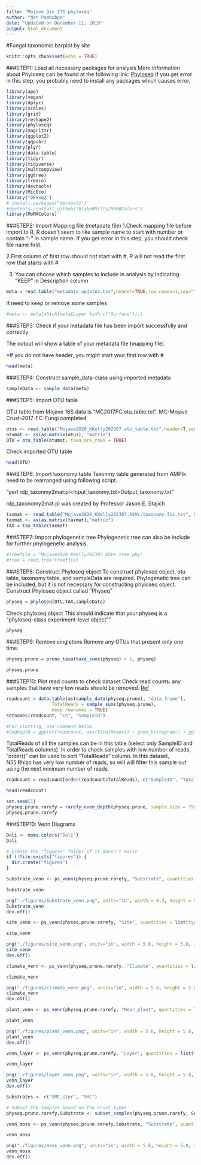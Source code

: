 ```yaml
---
title: "Mojave_Div_ITS_phyloseq"
author: "Nat Pombubpa"
date: "Updated on December 11, 2019"
output: html_document
---
```


#Fungal taxonomic barplot by site

```r
knitr::opts_chunk$set(echo = TRUE)
```

###STEP1: Load all necessary packages for analysis
More information about Phyloseq can be found at the following link: [Phyloseq](https://joey711.github.io/phyloseq/)
If you get error in this step, you probably need to install any packages which causes error.

```r
library(ape)
library(vegan)
library(dplyr)
library(scales)
library(grid)
library(reshape2)
library(phyloseq)
library(magrittr)
library(ggplot2)
library(ggpubr)
library(plyr)
library(data.table)
library(tidyr)
library(tidyverse)
library(multcompView)
library(ggtree)
library(treeio)
library(devtools)
library(MicEco)
library("DESeq2")
# install.packages("devtools")
#devtools::install_github("BlakeRMills/MoMAColors")
library(MoMAColors)
```

###STEP2: Import Mapping file (metadate file)
1.Check mapping file before import to R, R doesn’t seem to like sample name to start with number or contain “-” in sample name. If you get error in this step, you should check file name first.

2.First column of first row should not start with #, R will not read the first row that starts with #

3. You can choose which samples to include in analysis by indicating "KEEP" in Description column

```r
meta = read.table("metadata_update2.tsv",header=TRUE,row.names=1,sep="\t",stringsAsFactors=FALSE)
```

If need to keep or remove some samples
```r
#meta <- meta[which(meta$Layer %in% c("Surface")),]
```

###STEP3: Check if your metadata file has been import successfully and correctly

The output will show a table of your metadata file (mapping file).

*If you do not have header, you might start your first row with #

```r
head(meta)
```

###STEP4: Construct sample_data-class using imported metadata

```r
sampleData <- sample_data(meta)
```

###STEP5: Import OTU table

OTU table from Mojave 16S data is “MC2017FC.otu_table.txt”.
MC-Mojave Crust-2017-FC-Fungi completed

```r
otus <- read.table("Mojave2020_KKelly202307.otu_table.txt",header=T,sep="\t",row.names=1)
otumat <- as(as.matrix(otus), "matrix")
OTU = otu_table(otumat, taxa_are_rows = TRUE)
```

Check imported OTU table

```r
head(OTU)
```

###STEP6: Import taxonomy table
Taxonmy table generated from AMPtk need to be rearranged using following script.

“perl rdp_taxonmy2mat.pl<Input_taxonmy.txt>Output_taxonomy.txt”

rdp_taxonomy2mat.pl was created by Professor Jason E. Stajich

```r
taxmat <- read.table("Mojave2020_KKelly202307.ASVs.taxonomy.fix.txt", header=T,sep="\t",row.names=1)
taxmat <- as(as.matrix(taxmat),"matrix")
TAX = tax_table(taxmat)
```

###STEP7: Import phylogenetic tree
Phylogenetic tree can also be include for further phylogenetic analysis.

```r
#treefile = "Mojave2020_KKelly202307.ASVs.tree.phy"
#tree = read.tree(treefile)
```

###STEP8: Construct Phyloseq object
To construct phyloseq object, otu table, taxonomy table, and sampleData are required. Phylogenetic tree can be included, but it is not necessary for constructing phyloseq object.
Construct Phyloseq object called "Physeq"

```r
physeq = phyloseq(OTU,TAX,sampleData)
```

Check phyloseq object
This should indicate that your physeq is a "phyloseq-class experiment-level object""

```r
physeq
```

###STEP9: Remove singletons
Remove any OTUs that present only one time.

```r
physeq.prune = prune_taxa(taxa_sums(physeq) > 1, physeq)
```

```r
physeq.prune
```

###STEP10: Plot read counts to check dataset
Check read counts: any samples that have very low reads should be removed.
[Ref](http://evomics.org/wp-content/uploads/2016/01/phyloseq-Lab-01-Answers.html)

```r
readcount = data.table(as(sample_data(physeq.prune), "data.frame"),
                 TotalReads = sample_sums(physeq.prune), 
                 keep.rownames = TRUE)
setnames(readcount, "rn", "SampleID")

#For plotting, use command below.
#SeqDepth = ggplot(readcount, aes(TotalReads)) + geom_histogram() + ggtitle("Sequencing Depth")
```

TotalReads of all the samples can be in this table (select only SampleID and TotalReads columns).
In order to check samples with low number of reads, "order()" can be used to sort "TotalReads" column.
In this dataset, N55.Rhizo has very low number of reads, so will will filter this sample out using the next minimum number of reads.
```r
readcount = readcount[order(readcount$TotalReads), c("SampleID", "TotalReads")]
```

```r
head(readcount)
```

```r
set.seed(1)
physeq.prune.rarefy = rarefy_even_depth(physeq.prune, sample.size = 7909, replace = FALSE, trimOTUs = FALSE)
physeq.prune.rarefy
```
###STEP10: Venn Diagrams


```r
Dali <- moma.colors("Dali")
Dali
```


```r

# Create the "figures" folder if it doesn't exist
if (!file.exists("figures")) {
  dir.create("figures")
}

Substrate_venn <- ps_venn(physeq.prune.rarefy, "Substrate", quantities = list(type=c("counts"), font = 1), labels = list(cex = 1.5), col = "black", fill = c(values = Dali), relative = TRUE)

Substrate_venn
```

```r

png("./figures/Substrate_venn.png", units="in", width = 6.3, height = 5.8, res = 300 )
Substrate_venn
dev.off()

```

```r

site_venn <- ps_venn(physeq.prune.rarefy, "Site", quantities = list(type=c("counts"), font = 1), labels = list(cex = 1.5), col = "black", fill = c(values = Dali), relative = TRUE)

site_venn

```

```r

png("./figures/site_venn.png", units="in", width = 5.8, height = 5.8, res = 300 )
site_venn
dev.off()

```


```r

climate_venn <- ps_venn(physeq.prune.rarefy, "Climate", quantities = list(type=c("counts"), font = 1), labels = list(cex = 1.5), col = "black", fill = c(values = Dali), relative = TRUE)

climate_venn

```

```r

png("./figures/climate_venn.png", units="in", width = 5.8, height = 5.8, res = 300 )
climate_venn
dev.off()

```

```r

plant_venn <- ps_venn(physeq.prune.rarefy, "Near_plant", quantities = list(type=c("counts"), font = 1), labels = list(cex = 1.5), col = "black", fill = c(values = Dali), relative = TRUE)

plant_venn

```

```r

png("./figures/plant_venn.png", units="in", width = 5.8, height = 5.8, res = 300 )
plant_venn
dev.off()

```

```r

venn_layer <- ps_venn(physeq.prune.rarefy, "Layer", quantities = list(type=c("counts"), font = 1), labels = list(cex = 1.5), col = "black", fill = c(values = Dali), relative = TRUE)

venn_layer

```

```r

png("./figures/layer_venn.png", units="in", width = 5.8, height = 5.8, res = 300 )
venn_layer
dev.off()

```


```r
Substrates <- c("SMC.ster", "SMC")

# Subset the samples based on the crust types
physeq.prune.rarefy.Substrate <- subset_samples(physeq.prune.rarefy, Substrate %in% Substrates)

venn_moss <- ps_venn(physeq.prune.rarefy.Substrate, "Substrate", quantities = list(type=c("counts"), font = 1), labels = list(cex = 1.5), col = "black", fill = c(values = Dali), relative = TRUE)

venn_moss
```

```r

png("./figures/moss_venn.png", units="in", width = 5.8, height = 5.8, res = 300 )
venn_moss
dev.off()

```
